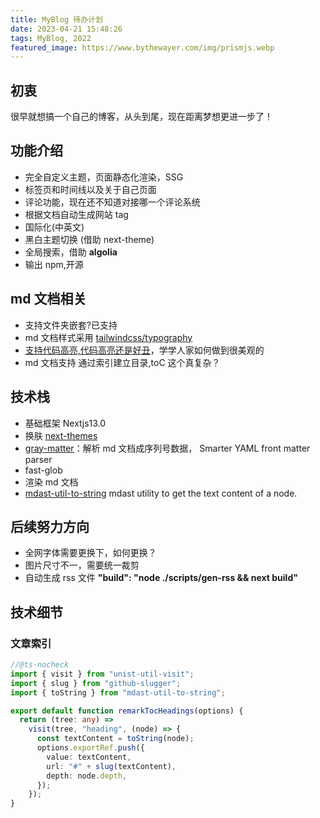 ```yaml
---
title: MyBlog 待办计划
date: 2023-04-21 15:48:26
tags: MyBlog, 2022
featured_image: https://www.bythewayer.com/img/prismjs.webp
---
```


## 初衷

很早就想搞一个自己的博客，从头到尾，现在距离梦想更进一步了！

## 功能介绍

- 完全自定义主题，页面静态化渲染，SSG
- 标签页和时间线以及关于自己页面
- 评论功能，现在还不知道对接哪一个评论系统
- 根据文档自动生成网站 tag
- 国际化(中英文)
- 黑白主题切换 (借助 next-theme)
- 全局搜索，借助 **algolia**
- 输出 npm,开源

## md 文档相关

- 支持文件夹嵌套?已支持
- md 文档样式采用 [tailwindcss/typography](https://tailwindcss.com/docs/typography-plugin)
- [支持代码高亮,代码高亮还是好丑](https://prismjs.com/index.html)，学学人家如何做到很美观的
- md 文档支持 通过索引建立目录,toC 这个真复杂？

## 技术栈

- 基础框架 Nextjs13.0
- 换肤 [next-themes](https://github.com/pacocoursey/next-themes)
- [gray-matter](https://github.com/jonschlinkert/gray-matter)：解析 md 文档成序列号数据， Smarter YAML front matter parser
- fast-glob
- 渲染 md 文档
- [mdast-util-to-string](https://www.npmjs.com/package/mdast-util-to-string) mdast utility to get the text content of a node.

## 后续努力方向

- 全网字体需要更换下，如何更换？
- 图片尺寸不一，需要统一裁剪
- 自动生成 rss 文件 **"build": "node ./scripts/gen-rss && next build"**

## 技术细节

### 文章索引

```ts
//@ts-nocheck
import { visit } from "unist-util-visit";
import { slug } from "github-slugger";
import { toString } from "mdast-util-to-string";

export default function remarkTocHeadings(options) {
  return (tree: any) =>
    visit(tree, "heading", (node) => {
      const textContent = toString(node);
      options.exportRef.push({
        value: textContent,
        url: "#" + slug(textContent),
        depth: node.depth,
      });
    });
}
```
